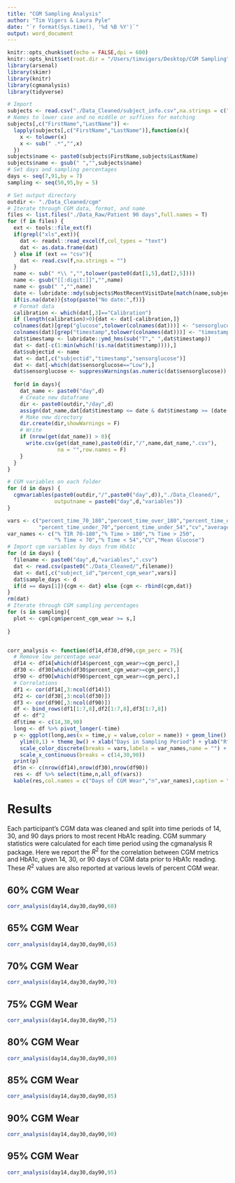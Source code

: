 ```yaml
---
title: "CGM Sampling Analysis"
author: "Tim Vigers & Laura Pyle"
date: "`r format(Sys.time(), '%d %B %Y')`"
output: word_document
---
```


```r
knitr::opts_chunk$set(echo = FALSE,dpi = 600)
knitr::opts_knit$set(root.dir = "/Users/timvigers/Desktop/CGM Sampling")
library(arsenal)
library(skimr)
library(knitr)
library(cgmanalysis)
library(tidyverse)
```

```r
# Import
subjects <- read.csv("./Data_Cleaned/subject_info.csv",na.strings = c("","(-)"))
# Names to lower case and no middle or suffixes for matching
subjects[,c("FirstName","LastName")] <- 
  lapply(subjects[,c("FirstName","LastName")],function(x){
    x <- tolower(x)
    x <- sub(" .*","",x)
  })
subjects$name <- paste0(subjects$FirstName,subjects$LastName)
subjects$name <- gsub(" ","",subjects$name)
# Set days and sampling percentages
days <- seq(7,91,by = 7)
sampling <- seq(50,95,by = 5)
```

```r
# Set output directory
outdir <- "./Data_Cleaned/cgm"
# Iterate through CGM data, format, and name
files <- list.files("./Data_Raw/Patient 90 days",full.names = T)
for (f in files) {
  ext <- tools::file_ext(f)
  if(grepl("xls",ext)){
    dat <- readxl::read_excel(f,col_types = "text")
    dat <- as.data.frame(dat)
  } else if (ext == "csv"){
    dat <- read.csv(f,na.strings = "")
  }
  name <- sub(" *\\ ","",tolower(paste0(dat[1,5],dat[2,5])))
  name <- gsub("[[:digit:]]","",name)
  name <- gsub(" ","",name)
  date <- lubridate::mdy(subjects$MostRecentVisitDate[match(name,subjects$name)])
  if(is.na(date)){stop(paste("No date:",f))}
  # Format data
  calibration <- which(dat[,3]=="Calibration")
  if (length(calibration)>0){dat <- dat[-calibration,]}
  colnames(dat)[grep("glucose",tolower(colnames(dat)))] <- "sensorglucose"
  colnames(dat)[grep("timestamp",tolower(colnames(dat)))] <- "timestamp"
  dat$timestamp <- lubridate::ymd_hms(sub("T"," ",dat$timestamp))
  dat <- dat[-c(1:min(which(!is.na(dat$timestamp)))),]
  dat$subjectid <- name
  dat <- dat[,c("subjectid","timestamp","sensorglucose")]
  dat <- dat[-which(dat$sensorglucose=="Low"),]
  dat$sensorglucose <- suppressWarnings(as.numeric(dat$sensorglucose))
  
  for(d in days){
    dat_name <- paste0("day",d)
    # Create new dataframe
    dir <- paste0(outdir,"/day",d)
    assign(dat_name,dat[dat$timestamp <= date & dat$timestamp >= (date-d),])
    # Make new directory
    dir.create(dir,showWarnings = F)
    # Write
    if (nrow(get(dat_name)) > 0){
      write.csv(get(dat_name),paste0(dir,"/",name,dat_name,".csv"),
                na = "",row.names = F)
    }
  }
}
```

```r
# CGM variables on each folder
for (d in days) {
  cgmvariables(paste0(outdir,"/",paste0("day",d)),"./Data_Cleaned/",
               outputname = paste0("day",d,"variables"))
}
```

```r
vars <- c("percent_time_70_180","percent_time_over_180","percent_time_over_250",
          "percent_time_under_70","percent_time_under_54","cv","average_sensor")
var_names <- c("% TIR 70-180","% Time > 180","% Time > 250",
               "% Time < 70","% Time < 54","CV","Mean Glucose")
# Import cgm variables by days from HbA1c
for (d in days) {
  filename <- paste0("day",d,"variables",".csv")
  dat <- read.csv(paste0("./Data_Cleaned/",filename))
  dat <- dat[,c("subject_id","percent_cgm_wear",vars)]
  dat$sample_days <- d
  if(d == days[1]){cgm <- dat} else {cgm <- rbind(cgm,dat)}
}
rm(dat)
# Iterate through CGM sampling percentages
for (s in sampling){
  plot <- cgm[cgm$percent_cgm_wear >= s,]
  
}


corr_analysis <- function(df14,df30,df90,cgm_perc = 75){
  # Remove low percentage wear
  df14 <- df14[which(df14$percent_cgm_wear>=cgm_perc),]
  df30 <- df30[which(df30$percent_cgm_wear>=cgm_perc),]
  df90 <- df90[which(df90$percent_cgm_wear>=cgm_perc),]
  # Correlations
  df1 <- cor(df14[,3:ncol(df14)])
  df2 <- cor(df30[,3:ncol(df30)])
  df3 <- cor(df90[,3:ncol(df90)])
  df <- bind_rows(df1[1:7,8],df2[1:7,8],df3[1:7,8])
  df <- df^2
  df$time <- c(14,30,90)
  long <- df %>% pivot_longer(-time)
  p <- ggplot(long,aes(x = time,y = value,color = name)) + geom_line() + geom_point() +
    ylim(0,1) + theme_bw() + xlab("Days in Sampling Period") + ylab("R^2") +
    scale_color_discrete(breaks = vars,labels = var_names,name = "") +
    scale_x_continuous(breaks = c(14,30,90))
  print(p)
  df$n <- c(nrow(df14),nrow(df30),nrow(df90))
  res <- df %>% select(time,n,all_of(vars))
  kable(res,col.names = c("Days of CGM Wear","n",var_names),caption = "R^2 for Correlation with HbA1c",digits = 3)}
```

# Results

Each participant's CGM data was cleaned and split into time periods of 14, 30, and 90 days priors to most recent HbA1c reading. CGM summary statistics were calculated for each time period using the cgmanalysis R package. Here we report the $R^2$ for the correlation between CGM metrics and HbA1c, given 14, 30, or 90 days of CGM data prior to HbA1c reading. These $R^2$ values are also reported at various levels of percent CGM wear.

## 60% CGM Wear

```r
corr_analysis(day14,day30,day90,60)
```

## 65% CGM Wear

```r
corr_analysis(day14,day30,day90,65)
```

## 70% CGM Wear

```r
corr_analysis(day14,day30,day90,70)
```

## 75% CGM Wear

```r
corr_analysis(day14,day30,day90,75)
```

## 80% CGM Wear

```r
corr_analysis(day14,day30,day90,80)
```

## 85% CGM Wear

```r
corr_analysis(day14,day30,day90,85)
```

## 90% CGM Wear

```r
corr_analysis(day14,day30,day90,90)
```

## 95% CGM Wear

```r
corr_analysis(day14,day30,day90,95)
```

